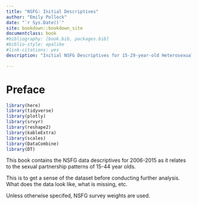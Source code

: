 ```yaml
--- 
title: "NSFG: Initial Descriptives"
author: "Emily Pollock"
date: "`r Sys.Date()`"
site: bookdown::bookdown_site
documentclass: book
#bibliography: [book.bib, packages.bib]
#biblio-style: apalike
#link-citations: yes
description: "Initial NSFG Descriptives for 15-29-year-old Heterosexuals"

---
```


# Preface

```r
library(here)
library(tidyverse)
library(plotly)
library(srvyr)
library(reshape2)
library(kableExtra)
library(scales)
library(DataCombine)
library(DT)
```

This book contains the NSFG data descriptives for 2006-2015 as it relates to the sexual partnership patterns of 15-44 year olds. 

This is to get a sense of the dataset before conducting further analysis. What does the data look like, what is missing, etc. 

Unless otherwise specifed, NSFG survey weights are used. 

